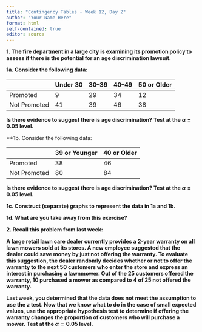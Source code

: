 ```yaml
---
title: "Contingency Tables - Week 12, Day 2"
author: "Your Name Here"
format: html
self-contained: true
editor: source
---
```


**1. The fire department in a large city is examining its promotion policy to assess if there is the potential for an age discrimination lawsuit.**

**1a. Consider the following data:**

| | Under 30 | 30--39 | 40--49 | 50 or Older | 
|--|--|--|--|--|
| Promoted | 9 | 29 | 34 | 12 |
| Not Promoted | 41 | 39 | 46 | 38 |

**Is there evidence to suggest there is age discrimination? Test at the $\alpha=0.05$ level.**

**1b. Consider the following data:

| | 39 or Younger | 40 or Older | 
|--|--|--|
| Promoted | 38 | 46 |
| Not Promoted | 80 | 84 |

**Is there evidence to suggest there is age discrimination? Test at the $\alpha=0.05$ level.**

**1c. Construct (separate) graphs to represent the data in 1a and 1b.**

**1d. What are you take away from this exercise?**

**2. Recall this problem from last week:**

**A large retail lawn care dealer currently provides a 2-year warranty on all lawn mowers sold at its stores. A new employee suggested that the dealer could save money by just not offering the warranty. To evaluate this suggestion, the dealer randomly decides whether or not to offer the warranty to the next 50 customers who enter the store and express an interest in purchasing a lawnmower. Out of the 25 customers offered the warranty, 10 purchased a mower as compared to 4 of 25 not offered the warranty.**

**Last week, you determined that the data does not meet the assumption to use the *z* test. Now that we know what to do in the case of small expected values, use the appropriate hypothesis test to determine if offering the warranty changes the proportion of customers who will purchase a mower. Test at the $\alpha=0.05$ level.**



